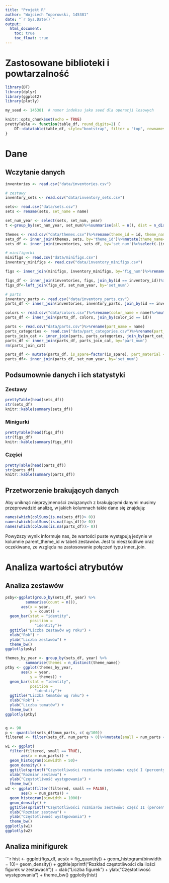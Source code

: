 ```yaml
---
title: "Projekt R"
author: "Wojciech Toporowski, 145381"
date: "`r Sys.Date()`"
output:
  html_document:
    toc: true
    toc_float: true
---
```


# Zastosowane biblioteki i powtarzalność
```r
library(DT)
library(dplyr)
library(ggplot2)
library(plotly)

my_seed <- 145381  # numer indeksu jako seed dla operacji losowych
```

```r
knitr::opts_chunk$set(echo = TRUE)
prettyTable <- function(table_df, round_digits=2) {
    DT::datatable(table_df, style="bootstrap", filter = "top", rownames = FALSE, extensions = "Buttons", options = list(dom = 'Bfrtip', buttons = c('copy', 'csv', 'excel', 'pdf', 'print'))) %>% formatRound(names(dplyr::select_if(table_df, is.numeric)), round_digits)
}

```
# Dane
## Wczytanie danych

```r
inventories <- read.csv("data/inventories.csv")

# zestawy
inventory_sets <- read.csv("data/inventory_sets.csv")

sets<- read.csv("data/sets.csv")
sets <- rename(sets, set_name = name)

set_num_year <- select(sets, set_num, year)
t <-group_by(set_num_year, set_num)%>%summarise(all = n(), dist = n_distinct(set_num))%>%filter(dist>1 | all > 1)   # set_num są unikalne

themes <- read.csv("data/themes.csv")%>%rename(theme_id = id, theme_name = name, parent_theme_id = parent_id)
sets_df <- inner_join(themes, sets, by='theme_id')%>%mutate(theme_name=factor(theme_name),set_name=factor(set_name))
sets_df <- inner_join(inventories, sets_df, by='set_num')%>%select(-(img_url))

# minifigurki
minifigs <- read.csv("data/minifigs.csv")
inventory_minifigs <- read.csv("data/inventory_minifigs.csv")

figs <- inner_join(minifigs, inventory_minifigs, by='fig_num')%>%rename(fig_name = name, fig_num_parts = num_parts, fig_quantity = quantity, fig_img_url = img_url)%>%select(-fig_img_url)

figs_df <- inner_join(inventories, figs, join_by(id == inventory_id))%>%mutate(fig_name=factor(fig_name))
figs_df<-left_join(figs_df, set_num_year, by='set_num')

# parts
inventory_parts <- read.csv("data/inventory_parts.csv")
parts_df <- inner_join(inventories, inventory_parts, join_by(id == inventory_id))%>%rename(part_quantity = quantity)

colors <- read.csv("data/colors.csv")%>%rename(color_name = name)%>%mutate(color_name=factor(color_name))
parts_df <- inner_join(parts_df, colors, join_by(color_id == id))

parts <- read.csv("data/parts.csv")%>%rename(part_name = name)
parts_categories <- read.csv("data/part_categories.csv")%>%rename(part_category_name = name)%>%mutate(part_category_name = factor(part_category_name))
parts_join_cat <- inner_join(parts, parts_categories, join_by(part_cat_id == id))
parts_df <- inner_join(parts_df, parts_join_cat, by='part_num')
rm(parts_join_cat)

parts_df <- mutate(parts_df, is_spare=factor(is_spare), part_material = factor(part_material), is_trans = factor(is_trans),part_name = factor(part_name) )%>%select(-(img_url))
parts_df<- inner_join(parts_df, set_num_year, by='set_num')

```
## Podsumownie danych i ich statystyki
### Zestawy
```r
prettyTable(head(sets_df))
str(sets_df)
knitr::kable(summary(sets_df))
```
### Minigurki
```r
prettyTable(head(figs_df))
str(figs_df)
knitr::kable(summary(figs_df))
```
### Części
```r
prettyTable(head(parts_df))
str(parts_df)
knitr::kable(summary(parts_df))
```

## Przetworzenie brakujących danych
Aby uniknąć nieprzyjmeności związanych z brakującymi danymi musimy przeprowadzić analizę, w jakich kolumnach takie dane się znajdują:
```r
names(which(colSums(is.na(sets_df))> 0))
names(which(colSums(is.na(figs_df))> 0))
names(which(colSums(is.na(parts_df))> 0))
```
Powyższy wynik informuje nas, że wartości puste występują jedynie w kolumnie parent_theme_id w tabeli zestawów. Jest to nieszkodliwe oraz oczekiwane, ze względu na zastosowanie połączeń typu inner_join.


# Analiza wartości atrybutów

## Analiza zestawów

```r
psby<-ggplot(group_by(sets_df, year) %>%
         summarise(count = n()),
       aes(x = year,
           y = count)) +
  geom_bar(stat = "identity",
           position =
             "identity")+
  ggtitle("Liczba zestawów wg roku") +
  xlab("Rok") +
  ylab("Liczba zestawów") + 
  theme_bw()
ggplotly(psby)

themes_by_year <- group_by(sets_df, year) %>%
         summarise(themes = n_distinct(theme_name))
ptby <- ggplot(themes_by_year,
       aes(x = year,
           y = themes)) +
  geom_bar(stat = "identity",
           position =
             "identity")+
  ggtitle("Liczba tematów wg roku") +
  xlab("Rok") +
  ylab("Liczba tematów") + 
  theme_bw()
ggplotly(ptby)


q <- 90
p <- quantile(sets_df$num_parts, c( q/100))
filtered <- filter(sets_df, num_parts > 0)%>%mutate(small = num_parts <= p[1])

w1 <- ggplot(
  filter(filtered, small == TRUE),
       aes(x = num_parts)) +
  geom_histogram(binwidth = 50)+
  geom_density() + 
  ggtitle(sprintf("Częstotliwości rozmiarów zestawów: część I (percentyl 0-%d%%)",q)) +
  xlab("Rozmiar zestawu") +
  ylab("Częstotliwość występowania") + 
  theme_bw()
w2 <- ggplot(filter(filtered, small == FALSE),
       aes(x = num_parts)) +
  geom_histogram(binwidth = 1000)+
  geom_density() +
  ggtitle(sprintf("Częstotliwości rozmiarów zestawów: część II (percentyl %d-100%%)", q)) +
  xlab("Rozmiar zestawu") +
  ylab("Częstotliwość występowania") + 
  theme_bw()
ggplotly(w1)
ggplotly(w2)

```

## Analiza minifigurek

```r

hist <- ggplot(figs_df,
       aes(x = fig_quantity)) +
  geom_histogram(binwidth = 10)+
  geom_density() +
  ggtitle(sprintf("Rozkład częstotliwości dla ilości figurek w zestawach")) +
  xlab("Liczba figurek") +
  ylab("Częstotliwość występowania") + 
  theme_bw()
ggplotly(hist)